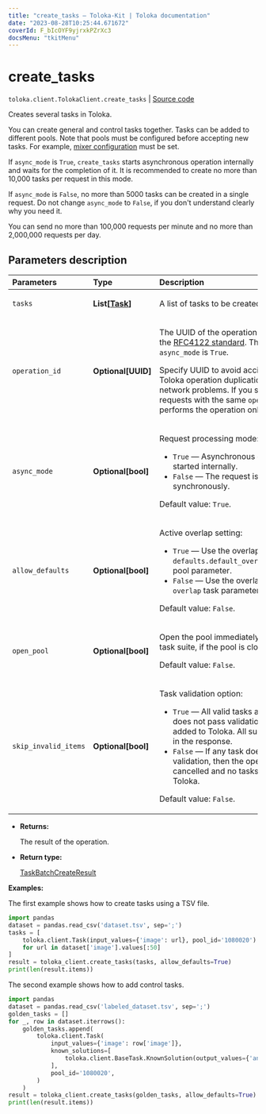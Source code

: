 ```yaml
---
title: "create_tasks — Toloka-Kit | Toloka documentation"
date: "2023-08-28T10:25:44.671672"
coverId: F_bIcOYF9yjrxkPZrXc3
docsMenu: "tkitMenu"
---
```


# create_tasks

`toloka.client.TolokaClient.create_tasks` | [Source code](https://github.com/Toloka/toloka-kit/blob/v1.2.1/src/client/__init__.py#L2411)

Creates several tasks in Toloka.

You can create general and control tasks together. Tasks can be added to different pools.
Note that pools must be configured before accepting new tasks. For example, [mixer configuration](/docs/toloka-kit/reference/toloka.client.pool.mixer_config.MixerConfig) must be set.

If `async_mode` is `True`, `create_tasks` starts asynchronous operation internally and waits for the completion of it.
It is recommended to create no more than 10,000 tasks per request in this mode.

If `async_mode` is `False`, no more than 5000 tasks can be created in a single request.
Do not change `async_mode` to `False`, if you don't understand clearly why you need it.

You can send no more than 100,000 requests per minute and no more than 2,000,000 requests per day.

## Parameters description

| Parameters | Type | Description |
| :----------| :----| :-----------|
`tasks`|**List\[[Task](/docs/toloka-kit/reference/toloka.client.task.Task)\]**|<p>A list of tasks to be created.</p>
`operation_id`|**Optional\[UUID\]**|<p>The UUID of the operation that conforms to the [RFC4122 standard](https://tools.ietf.org/html/rfc4122). The UUID is used if `async_mode` is `True`.</p> <p>Specify UUID to avoid accidental errors like Toloka operation duplication caused by network problems. If you send several requests with the same `operation_id`, Toloka performs the operation only once.</p>
`async_mode`|**Optional\[bool\]**|<p>Request processing mode:</p> <ul> <li>`True` — Asynchronous operation is started internally.</li> <li>`False` — The request is processed synchronously.</li> </ul> <p>Default value: `True`.</p>
`allow_defaults`|**Optional\[bool\]**|<p>Active overlap setting:</p> <ul> <li>`True` — Use the overlap that is set in the `defaults.default_overlap_for_new_tasks` pool parameter.</li> <li>`False` — Use the overlap that is set in the `overlap` task parameter.</li> </ul> <p>Default value: `False`.</p>
`open_pool`|**Optional\[bool\]**|<p>Open the pool immediately after creating a task suite, if the pool is closed. </p><p>Default value: `False`.</p>
`skip_invalid_items`|**Optional\[bool\]**|<p>Task validation option:</p> <ul> <li>`True` — All valid tasks are added. If a task does not pass validation, then it is not added to Toloka. All such tasks are listed in the response.</li> <li>`False` — If any task does not pass validation, then the operation is cancelled and no tasks are added to Toloka.</li> </ul> <p>Default value: `False`.</p>

* **Returns:**

  The result of the operation.

* **Return type:**

  [TaskBatchCreateResult](/docs/toloka-kit/reference/toloka.client.batch_create_results.TaskBatchCreateResult)

**Examples:**

The first example shows how to create tasks using a TSV file.

```python
import pandas
dataset = pandas.read_csv('dataset.tsv', sep=';')
tasks = [
    toloka.client.Task(input_values={'image': url}, pool_id='1080020')
    for url in dataset['image'].values[:50]
]
result = toloka_client.create_tasks(tasks, allow_defaults=True)
print(len(result.items))
```

The second example shows how to add control tasks.

```python
import pandas
dataset = pandas.read_csv('labeled_dataset.tsv', sep=';')
golden_tasks = []
for _, row in dataset.iterrows():
    golden_tasks.append(
        toloka.client.Task(
            input_values={'image': row['image']},
            known_solutions=[
                toloka.client.BaseTask.KnownSolution(output_values={'animal': row['label']})
            ],
            pool_id='1080020',
        )
    )
result = toloka_client.create_tasks(golden_tasks, allow_defaults=True)
print(len(result.items))
```